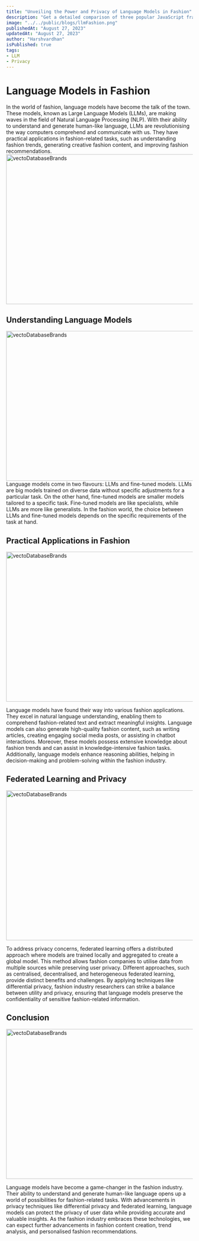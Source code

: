 ```yaml
---
title: "Unveiling the Power and Privacy of Language Models in Fashion"
description: "Get a detailed comparison of three popular JavaScript frameworks - Angular, React, and Vue.js. Understand the strengths, weaknesses, and use cases for each framework to make an informed decision for your next web development project."
image: "../../public/blogs/llmFashion.png"
publishedAt: "August 27, 2023"
updatedAt: "August 27, 2023"
author: "Harshvardhan"
isPublished: true
tags:
- LLM
- Privacy
---
```


# Language Models in Fashion
In the world of fashion, language models have become the talk of the town. These models, known as Large Language Models (LLMs), are making waves in the field of Natural Language Processing (NLP). With their ability to understand and generate human-like language, LLMs are revolutionising the way computers comprehend and communicate with us. They have practical applications in fashion-related tasks, such as understanding fashion trends, generating creative fashion content, and improving fashion recommendations.
<Image
  src="/blogs/languageModel1.png"
  width="718"
  height="404"
  alt="vectoDatabaseBrands"
  sizes="100vw"
/>

## Understanding Language Models
<Image
  src="/blogs/languageModel2.png"
  width="718"
  height="404"
  alt="vectoDatabaseBrands"
  sizes="100vw"
/>
Language models come in two flavours: LLMs and fine-tuned models. LLMs are big models trained on diverse data without specific adjustments for a particular task. On the other hand, fine-tuned models are smaller models tailored to a specific task. Fine-tuned models are like specialists, while LLMs are more like generalists. In the fashion world, the choice between LLMs and fine-tuned models depends on the specific requirements of the task at hand.

## Practical Applications in Fashion
<Image
  src="/blogs/languageModel3.png"
  width="718"
  height="404"
  alt="vectoDatabaseBrands"
  sizes="100vw"
/>

Language models have found their way into various fashion applications. They excel in natural language understanding, enabling them to comprehend fashion-related text and extract meaningful insights. Language models can also generate high-quality fashion content, such as writing articles, creating engaging social media posts, or assisting in chatbot interactions. Moreover, these models possess extensive knowledge about fashion trends and can assist in knowledge-intensive fashion tasks. Additionally, language models enhance reasoning abilities, helping in decision-making and problem-solving within the fashion industry.

## Federated Learning and Privacy
<Image
  src="/blogs/languageModel4.png"
  width="718"
  height="404"
  alt="vectoDatabaseBrands"
  sizes="100vw"
/>

To address privacy concerns, federated learning offers a distributed approach where models are trained locally and aggregated to create a global model. This method allows fashion companies to utilise data from multiple sources while preserving user privacy. Different approaches, such as centralised, decentralised, and heterogeneous federated learning, provide distinct benefits and challenges. By applying techniques like differential privacy, fashion industry researchers can strike a balance between utility and privacy, ensuring that language models preserve the confidentiality of sensitive fashion-related information.

## Conclusion
<Image
  src="/blogs/languageModel5.png"
  width="718"
  height="404"
  alt="vectoDatabaseBrands"
  sizes="100vw"
/>

Language models have become a game-changer in the fashion industry. Their ability to understand and generate human-like language opens up a world of possibilities for fashion-related tasks. With advancements in privacy techniques like differential privacy and federated learning, language models can protect the privacy of user data while providing accurate and valuable insights. As the fashion industry embraces these technologies, we can expect further advancements in fashion content creation, trend analysis, and personalised fashion recommendations.